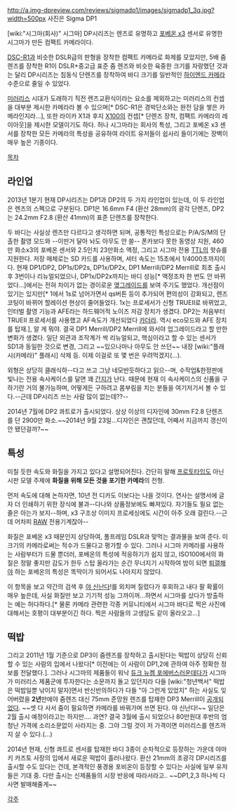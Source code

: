 http://a.img-dpreview.com/reviews/sigmadp1/images/sigmadp1_3q.jpg?width=500px
사진은 Sigma DP1

[wiki:"시그마(회사)" 시그마] DP시리즈는 렌즈로 유명하고 [[포베온 x3]] 센서로 유명한 시그마가 만든 컴팩트 카메라이다.

[[DSC-R1]]과 비슷한 DSLR급의 판형을 장착한 컴팩트 카메라로 화제를 모았지만, 5배 줌 렌즈를 장착한 R1이 DSLR+중고급 표준 줌 렌즈와 비슷한 육중한 크기를 자랑했던 것과는 달리 DP시리즈는 침동식 단렌즈를 장착하여 바디 크기를 일반적인 [[하이엔드 카메라]] 수준으로 줄일 수 있었다.

[[미러리스]] 시대가 도래하기 직전 렌즈교환식이라는 요소를 제외하고는 미러리스의 컨셉을 대부분 제시한 카메라라 볼 수 있으며[* DSC-R1은 경박단소와는 완전 담을 쌓은 카메라인지라...], 또한 라이카 X1과 후지 [[X100]]의 컨셉[* 단렌즈 장착, 컴팩트 카메라의 레이아웃]을 제시한 모델이기도 하다. 허나 시그마라는 회사의 특성, 그리고 포베온 x3 센서를 장착한 모든 카메라의 특성을 공유하여 라이트 유저들이 쉽사리 들이기에는 장벽이 매우 높은 기종이다.

[[목차]]
== 라인업 ==
2013년 1분기 현재 DP시리즈는 DP1과 DP2의 두 가지 라인업이 있는데, 이 두 라인업은 렌즈의 스펙으로 구분된다. DP1은 16.6mm F4 (환산 28mm)의 광각 단렌즈, DP2는 24.2mm F2.8 (환산 41mm)의 표준 단렌즈를 장착한다.

두 바디는 사실상 렌즈만 다르다고 생각하면 되며, 공통적인 특성으로는 P/A/S/M의 단촐한 촬영 모드와 --이딴거 달아 놔도 아무도 안 쓸-- 폰카보다 못한 동영상 지원, 460만 화소x3의 포베온 센서와 2.5인치 23만화소 액정, 그리고 시그마 전용 [[TTL]]의 핫슈를 지원한다. 저장 매체로는 SD 카드를 사용하며, 셔터 속도는 15초에서 1/4000초까지이다. 현재 DP1/DP2, DP1s/DP2s, DP1x/DP2x, DP1 Merrill/DP2 Merrill로 최초 출시 후 3번이나 리뉴얼되었으나, DP1x/DP2x까지는 바디 성능[* 액정조차 한 번도 안 바뀌었다...]에서는 전혀 차이가 없는 경이로운 [[옆그레이드]]를 보여 주기도 했었다. 개선점이 있기는 있지만[* 1에서 1s로 넘어가면서 qs버튼 등이 추가되어 편의성이 강화되고, 렌즈 코팅이 바뀌어 할레이션 현상이 줄어들었다. 1x는 프로세서가 신형 TRUEⅡ로 바뀌었고, 인터벌 촬영 기능과 AFE라는 하드웨어적 노이즈 저감 장치가 생겼다. DP2는 처음부터 TRUEⅡ 프로세서를 사용했고 AF속도가 개선되었다 [[카더라]]. 역시 eco모드와 AFE 장치를 탑재.], 알 게 뭐야. 결국 DP1 Merrill/DP2 Merrill에 와서야 업그레이드라고 할 만한 변화가 생겼다. 일단 외관과 조작계가 싹 리뉴얼되고, 핵심이라고 할 수 있는 센서가 SD1과 동일한 것으로 변경, 그리고 ~~있으나마나 아무도 안 쓰던~~ 내장 [wiki:"플래시(카메라)" 플래시] 삭제 등. 이제 이걸로 또 몇 번은 우려먹겠지(...).

외형은 상당히 클래식하--다고 쓰고 그냥 네모반듯하다고 읽으--며, 수작업&한정판에 빛나는 전용 속사케이스를 달면 꽤 [[간지]]가 난다. 때문에 현재 이 속사케이스의 신품을 구하기란 거의 불가능하며, 어떻게든 구하려고 몸부림을 치는 분들을 여기저기서 볼 수 있다.--근데 DP시리즈 쓰는 사람 많이 없는데??--

2014년 7월에 DP2 콰트로가 출시되었다. 상상 이상의 디자인에 30mm F2.8 단렌즈를 단 2900만 화소.~~2014년 9월 23일...디자인은 괜찮던데, 어째서 지금까지 갱신이 안 됐던걸까?~~

== 특성 ==
미칠 듯한 속도와 화질을 가지고 있다고 설명되어진다. 간단히 말해 [[프로토타입]]도 아닌 시판 모델 주제에 '''화질을 위해 모든 것을 포기한 카메라'''의 전형.

먼저 속도에 대해 논하자면, 10년 전 디카도 이보다는 나을 것이다. 연사는 설명서에 글자 더 인쇄하기 위한 장식에 불과--다나와 상품정보에도 빠져있다. 자기들도 필요 없는 줄은 아는가 보지--하며, x3 구조상 이미지 프로세싱에도 시간이 아주 오래 걸린다.--근데 어차피 [[RAW]] 전용기계잖아--

화질은 포베온 x3 때문인지 상당하여, 풀프레임 DSLR과 맞먹는 결과물을 보여 준다. 이 크기의 카메라로써는 적수가 드물다고 평가할 수 있다. 그러나 시그마 카메라를 사용하는 사람부터가 드물 뿐더러, 포베온의 특성에 적응하기가 쉽지 않고, ISO100에서의 화질은 정말 좋지만 감도가 한두 스탑 올라가는 순간 무너지기 시작하여 밤이 되면 [[퇴갤]]해야 하는 포베온의 특성은 똑딱이가 되어서도 나아지지 않았다.

이 항목을 보고 약간의 검색 후 [[야 신난다]]!를 외치며 질렀다가 후회하고 내다 팔 확률이 매우 높은데, 사실 화질만 보고 기기적 성능 그까이꺼...하면서 시그마를 샀다가 방출하는 예는 허다하다.[* 물론 카메라 관련한 각종 커뮤니티에서 시그마 바디로 찍은 사진에 대해서는 호평이 대부분이긴 하다. 찍은 사람들의 고생담도 같이 올라오고...]

== 떡밥 ==
그리고 2011년 1월 기준으로 DP3이 줌렌즈를 장착하고 출시된다는 떡밥이 상당히 신뢰할 수 있는 사람의 입에서 나왔다[* 이전에는 이 사람이 DP1,2에 관하여 아주 정확한 정보를 전달했다.]. 그러나 시그마의 제품들이 워낙 [[듀크 뉴켐 포에버]]스러운데다가 시그마가 미러리스 제품군에 투자한다는 소문까지 돌고 있던지라 다들 [wiki:"청년백서" 떡밥은 떡밥일뿐 낚이지 말자]면서 반신반의하다가 다들 "아 그런게 있었지" 하는 사실도 잊어버렸을 '''2년'''만에야 줌렌즈 대신 75mm 준망원 렌즈를 탑재한 DP3 Merrill이 [http://it.news.danawa.com/News_List_View.php?nSiteC=2&nSeq=2294372&sMode=news&nBoardSeq=61 공개되었다]. ~~셋 다 사서 줌이 필요하면 카메라를 바꿔가며 쓰면 된다. 야 신난다!~~
일단은 2월 출시 예정이라고는 하지만.... 과연?
결국 3월에 출시 되었으나 80만원대 후반의 엄청난 가격에 소리소문없이 사라지는 중. 그야 그럴 것이 저 가격이면 미러리스를 렌즈까지 살 수 있다.(...)

2014년 현재, 신형 콰트로 센서를 탑재한 바디 3종이 순차적으로 등장하는 가운데 야마키 카즈토 사장의 입에서 새로운 떡밥이 흘러나왔다. 환산 21mm의 초광각 DP시리즈를 출시할 수도 있다는 건데, 본격적인 풍경용 포비온이 등장할 수 있다는 사실에 일부 유저들은 기대 중. 다만 출시는 신제품들의 시장 반응에 따라서라고.. ~~DP1,2,3 하나씩 다사면 발매해줄게~~

[[각주]]
